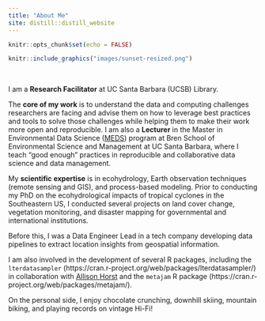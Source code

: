 ```yaml
---
title: "About Me"
site: distill::distill_website
---
```


```r
knitr::opts_chunk$set(echo = FALSE)
```

```r
knitr::include_graphics("images/sunset-resized.png")
```

<br> 

I am a **Research Facilitator** at UC Santa Barbara (UCSB) Library. 

The **core of my work** is to understand the data and computing challenges researchers are facing and advise them on how to leverage best practices and tools to solve those challenges while helping them to make their work more open and reproducible. I am also a  **Lecturer**  in the Master in Environmental Data Science ([MEDS](https://bren.ucsb.edu/masters-programs/master-environmental-data-science)) program at Bren School of Environmental Science and Management at UC Santa Barbara, where I teach "good enough" practices in reproducible and collaborative data science and data management.

My **scientific expertise** is in ecohydrology, Earth observation techniques (remote sensing and GIS), and process-based modeling. Prior to conducting my PhD on the ecohydrological impacts of tropical cyclones in the Southeastern US, I conducted several projects on land cover change, vegetation monitoring, and disaster mapping for governmental and international institutions.

Before this, I was a Data Engineer Lead in a tech company developing data pipelines to extract location insights from geospatial information.

I am also involved in the development of several R packages, including the `lterdatasampler` (https://cran.r-project.org/web/packages/lterdatasampler/) in collaboration with [Allison Horst](https://github.com/allisonhorst) and the `metajam` R package (https://cran.r-project.org/web/packages/metajam/).

On the personal side, I enjoy chocolate crunching, downhill skiing, mountain biking, and playing records on vintage Hi-Fi!

